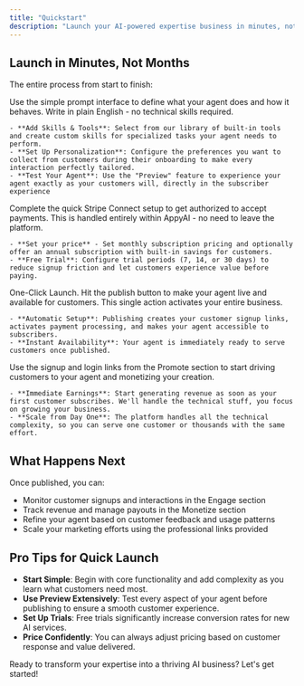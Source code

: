 ```yaml
---
title: "Quickstart"
description: "Launch your AI-powered expertise business in minutes, not months. Follow these simple steps to go from idea to earning revenue in under 30 minutes."
---
```


## Launch in Minutes, Not Months

The entire process from start to finish:

<AccordionGroup>
  <Accordion title="Step 1: Create your agent" icon="user-robot">
    Use the simple prompt interface to define what your agent does and how it behaves. Write in plain English - no technical skills required.

    - **Add Skills & Tools**: Select from our library of built-in tools  and create custom skills for specialized tasks your agent needs to perform.
    - **Set Up Personalization**: Configure the preferences you want to collect from customers during their onboarding to make every interaction perfectly tailored.
    - **Test Your Agent**: Use the "Preview" feature to experience your agent exactly as your customers will, directly in the subscriber experience
  </Accordion>
  <Accordion title="Step 2: Set up billing" icon="square-list" iconType="regular">
    Complete the quick Stripe Connect setup to get authorized to accept payments. This is handled entirely within AppyAI - no need to leave the platform.

    - **Set your price** - Set monthly subscription pricing and optionally offer an annual subscription with built-in savings for customers.
    - **Free Trial**: Configure trial periods (7, 14, or 30 days) to reduce signup friction and let customers experience value before paying.
  </Accordion>
  <Accordion title="Step 3: Publish your agent" icon="rocket-launch">
    One-Click Launch. Hit the publish button to make your agent live and available for customers. This single action activates your entire business.

    - **Automatic Setup**: Publishing creates your customer signup links, activates payment processing, and makes your agent accessible to subscribers.
    - **Instant Availability**: Your agent is immediately ready to serve customers once published.
  </Accordion>
  <Accordion title="Step 4: Start earning" icon="money-bill-1-wave">
    Use the signup and login links from the Promote section to start driving customers to your agent and monetizing your creation.

    - **Immediate Earnings**: Start generating revenue as soon as your first customer subscribes. We'll handle the technical stuff, you focus on growing your business.
    - **Scale from Day One**: The platform handles all the technical complexity, so you can serve one customer or thousands with the same effort.
  </Accordion>
</AccordionGroup>

## What Happens Next

Once published, you can:

- Monitor customer signups and interactions in the Engage section
- Track revenue and manage payouts in the Monetize section
- Refine your agent based on customer feedback and usage patterns
- Scale your marketing efforts using the professional links provided

## Pro Tips for Quick Launch

- **Start Simple**: Begin with core functionality and add complexity as you learn what customers need most.
- **Use Preview Extensively**: Test every aspect of your agent before publishing to ensure a smooth customer experience.
- **Set Up Trials**: Free trials significantly increase conversion rates for new AI services.
- **Price Confidently**: You can always adjust pricing based on customer response and value delivered.

Ready to transform your expertise into a thriving AI business? Let's get started\!